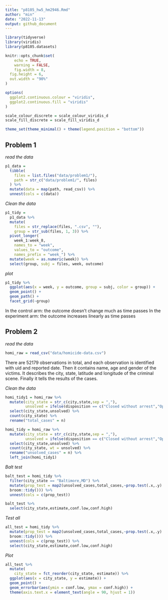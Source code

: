 ```yaml
---
title: "p8105_hw5_hm2946.Rmd"
author: "min"
date: "2022-11-13"
output: github_document
---
```


```r
library(tidyverse)
library(viridis)
library(p8105.datasets)

knitr::opts_chunk$set(
	echo = TRUE,
	warning = FALSE,
	fig.width = 8, 
  fig.height = 6,
  out.width = "90%"
)

options(
  ggplot2.continuous.colour = "viridis",
  ggplot2.continuous.fill = "viridis"
)

scale_colour_discrete = scale_colour_viridis_d
scale_fill_discrete = scale_fill_viridis_d

theme_set(theme_minimal() + theme(legend.position = "bottom"))
```

## Problem 1

*read the data*
```r
p1_data = 
  tibble(
    files = list.files("data/problem1/"),
    path = str_c("data/problem1/", files)
  ) %>% 
  mutate(data = map(path, read_csv)) %>% 
  unnest(cols = c(data))
```

*Clean the data*
```r
p1_tidy = 
  p1_data %>% 
  mutate(
    files = str_replace(files, ".csv", ""),
    group = str_sub(files, 1, 3)) %>% 
  pivot_longer(
    week_1:week_8,
    names_to = "week",
    values_to = "outcome",
    names_prefix = "week_") %>% 
  mutate(week = as.numeric(week)) %>% 
  select(group, subj = files, week, outcome)
```

*plot*
```r
p1_tidy %>% 
  ggplot(aes(x = week, y = outcome, group = subj, color = group)) + 
  geom_point() + 
  geom_path() + 
  facet_grid(~group)
```

In the control arm: the outcome doesn't change much as time passes
In the experiment arm: the outcome increases linearly as time passes

## Problem 2

*read the data*
```r
homi_raw = read_csv("data/homicide-data.csv") 
```

There are 52179 observations in total, and each observation is identified with uid and reported date. Then it contains name, age and gender of the victims. It describes the city, state, latitude and longitude of the criminal scene. Finally it tells the results of the cases.

*Clean the data*
```r
homi_tidy1 = homi_raw %>% 
  mutate(city_state = str_c(city,state,sep = ","),
         unsolved = ifelse(disposition == c("Closed without arrest","Open/No arrest"),1,0)) %>% 
  select(city_state,unsolved) %>% 
  count(city_state) %>% 
  rename("total_cases" = n)

homi_tidy = homi_raw %>% 
  mutate(city_state = str_c(city,state,sep = ","),
         unsolved = ifelse(disposition == c("Closed without arrest","Open/No arrest"),1,0)) %>% 
  select(city_state,unsolved) %>% 
  count(city_state, wt = unsolved) %>% 
  rename("unsolved_cases" = n) %>% 
  left_join(homi_tidy1)
```

*Balt test*
```r
balt_test = homi_tidy %>% 
  filter(city_state == "Baltimore,MD") %>% 
  mutate(prop_test = map2(unsolved_cases,total_cases,~prop.test(.x,.y) %>%
  broom::tidy())) %>% 
  unnest(cols = c(prop_test))

balt_test %>% 
  select(city_state,estimate,conf.low,conf.high)
```

*Test all*
```r
all_test = homi_tidy %>% 
  mutate(prop_test = map2(unsolved_cases,total_cases,~prop.test(.x,.y) %>%
  broom::tidy())) %>% 
  unnest(cols = c(prop_test)) %>% 
  select(city_state,estimate,conf.low,conf.high)
```

*Plot*
```r
all_test %>%  
  mutate(
    city_state = fct_reorder(city_state, estimate)) %>%
  ggplot(aes(x = city_state, y = estimate)) + 
  geom_point() +
  geom_errorbar(aes(ymin = conf.low, ymax = conf.high)) + 
  theme(axis.text.x = element_text(angle = 90, hjust = 1))
```

